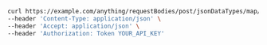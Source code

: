 ```bash showLineNumbers copy filename="Request Body Post Json Data Types Map Big Int Str usage example"
curl https://example.com/anything/requestBodies/post/jsonDataTypes/map/bigIntStr \
--header 'Content-Type: application/json' \
--header 'Accept: application/json' \
--header 'Authorization: Token YOUR_API_KEY'
```
